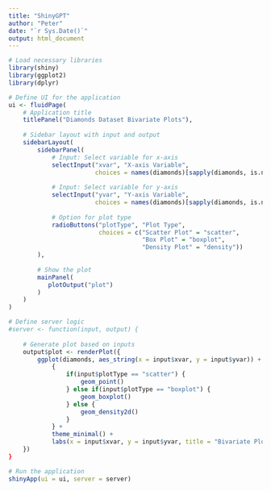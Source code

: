 ```yaml
---
title: "ShinyGPT"
author: "Peter"
date: "`r Sys.Date()`"
output: html_document
---
```


```r
# Load necessary libraries
library(shiny)
library(ggplot2)
library(dplyr)

# Define UI for the application
ui <- fluidPage(
    # Application title
    titlePanel("Diamonds Dataset Bivariate Plots"),
    
    # Sidebar layout with input and output
    sidebarLayout(
        sidebarPanel(
            # Input: Select variable for x-axis
            selectInput("xvar", "X-axis Variable",
                        choices = names(diamonds)[sapply(diamonds, is.numeric)]),
            
            # Input: Select variable for y-axis
            selectInput("yvar", "Y-axis Variable",
                        choices = names(diamonds)[sapply(diamonds, is.numeric)]),
            
            # Option for plot type
            radioButtons("plotType", "Plot Type",
                         choices = c("Scatter Plot" = "scatter",
                                     "Box Plot" = "boxplot",
                                     "Density Plot" = "density"))
        ),
        
        # Show the plot
        mainPanel(
           plotOutput("plot")
        )
    )
)

# Define server logic
#server <- function(input, output) {
    
    # Generate plot based on inputs
    output$plot <- renderPlot({
        ggplot(diamonds, aes_string(x = input$xvar, y = input$yvar)) +
            {
                if(input$plotType == "scatter") {
                    geom_point()
                } else if(input$plotType == "boxplot") {
                    geom_boxplot()
                } else {
                    geom_density2d()
                }
            } +
            theme_minimal() +
            labs(x = input$xvar, y = input$yvar, title = "Bivariate Plot of Diamonds Dataset")
    })
}

# Run the application
shinyApp(ui = ui, server = server)

```

